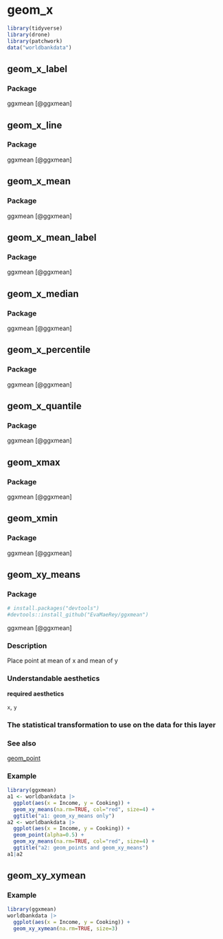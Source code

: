 # geom_x  {#sec-x}


```r
library(tidyverse)
library(drone)
library(patchwork)
data("worldbankdata")
```


## geom_x_label

### Package

ggxmean [@ggxmean]

## geom_x_line

### Package

ggxmean [@ggxmean]


## geom_x_mean

### Package

ggxmean [@ggxmean]

## geom_x_mean_label

### Package

ggxmean [@ggxmean]


## geom_x_median

### Package

ggxmean [@ggxmean]

## geom_x_percentile

### Package

ggxmean [@ggxmean]

## geom_x_quantile

### Package

ggxmean [@ggxmean]

## geom_xmax

### Package

ggxmean [@ggxmean]

## geom_xmin

### Package

ggxmean [@ggxmean]

## geom_xy_means


### Package

```r
# install.packages("devtools")
#devtools::install_github("EvaMaeRey/ggxmean")
```

ggxmean [@ggxmean]

### Description

Place point at mean of x and mean of y

### Understandable aesthetics

**required aesthetics**
  
`x`, `y`

### The statistical transformation to use on the data for this layer 



### See also

[geom_point](#point)
  


### Example 

```r
library(ggxmean)
a1 <- worldbankdata |>
  ggplot(aes(x = Income, y = Cooking)) + 
  geom_xy_means(na.rm=TRUE, col="red", size=4) + 
  ggtitle("a1: geom_xy_means only")
a2 <- worldbankdata |>
  ggplot(aes(x = Income, y = Cooking)) + 
  geom_point(alpha=0.5) +
  geom_xy_means(na.rm=TRUE, col="red", size=4) + 
  ggtitle("a2: geom_points and geom_xy_means")
a1|a2
```

## geom_xy_xymean

### Example 

```r
library(ggxmean)
worldbankdata |>
  ggplot(aes(x = Income, y = Cooking)) + 
  geom_xy_xymean(na.rm=TRUE, size=3) 

```